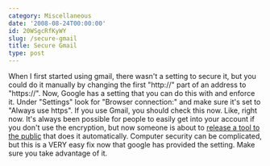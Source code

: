 ```yaml
---
category: Miscellaneous
date: '2008-08-24T00:00:00'
id: 20WSgcRfKyWY
slug: /secure-gmail
title: Secure Gmail
type: post
---
```


When I first started using gmail, there wasn't a setting to secure
it, but you could do it manually by changing the first "http://"
part of an address to "https://". Now, Google has a setting that
you can do this with and enforce it. Under "Settings" look for
"Browser connection:" and make sure it's set to "Always use https".
If you use Gmail, you should check this now. Like, right now. It's
always been possible for people to easily get into your account if
you don't use the encryption, but now someone is about to
[release a tool to the public](http://www.webmonkey.com/blog/Why_You_Should_Turn_Gmail_s_SSL_Feature_On_Now)
that does it automatically. Computer security can be complicated,
but this is a VERY easy fix now that google has provided the
setting. Make sure you take advantage of it.